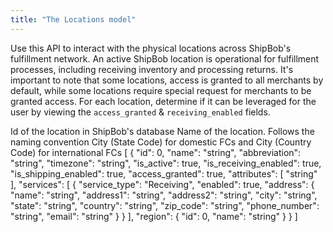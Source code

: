 ```yaml
---
title: "The Locations model"
---
```


Use this API to interact with the physical locations across ShipBob's fulfillment network. An active ShipBob location is operational for fulfillment processes, including receiving inventory and processing returns. It's important to note that some locations, access is granted to all merchants by default, while some locations require special request for merchants to be granted access. For each location, determine if it can be leveraged for the user by viewing the `access_granted` & `receiving_enabled` fields.

<ParamField path="id" type="integer">
  Id of the location in ShipBob's database
</ParamField>

<ParamField path="name" type="string">
  Name of the location. Follows the naming convention City (State Code)
for domestic FCs and City (Country Code) for international FCs
</ParamField>

<ResponseField name="data" type="array">
  [
  {
    "id": 0,
    "name": "string",
    "abbreviation": "string",
    "timezone": "string",
    "is_active": true,
    "is_receiving_enabled": true,
    "is_shipping_enabled": true,
    "access_granted": true,
    "attributes": [
      "string"
    ],
    "services": [
      {
        "service_type": "Receiving",
        "enabled": true,
        "address": {
          "name": "string",
          "address1": "string",
          "address2": "string",
          "city": "string",
          "state": "string",
          "country": "string",
          "zip_code": "string",
          "phone_number": "string",
          "email": "string"
        }
      }
    ],
    "region": {
      "id": 0,
      "name": "string"
    }
  }
]
</ResponseField>